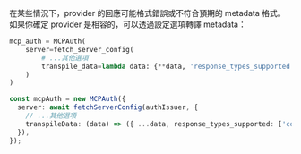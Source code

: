 
在某些情況下，provider 的回應可能格式錯誤或不符合預期的 metadata 格式。如果你確定 provider 是相容的，可以透過設定選項轉譯 metadata：

<Tabs groupId="sdk">
<TabItem value="python" label="Python">

```python
mcp_auth = MCPAuth(
    server=fetch_server_config(
        # ...其他選項
        transpile_data=lambda data: {**data, 'response_types_supported': ['code']} # [!code highlight]
    )
)
```

</TabItem>
<TabItem value="node" label="Node.js">

```ts
const mcpAuth = new MCPAuth({
  server: await fetchServerConfig(authIssuer, {
    // ...其他選項
    transpileData: (data) => ({ ...data, response_types_supported: ['code'] }), // [!code highlight]
  }),
});
```

</TabItem>
</Tabs>
